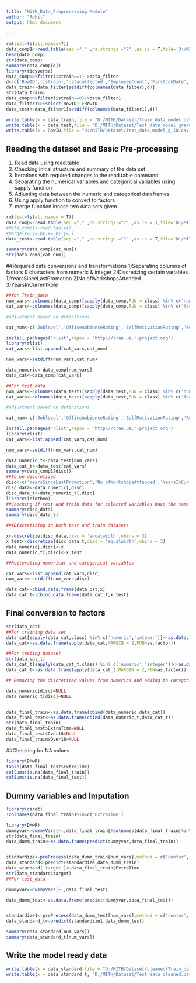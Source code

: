 ```yaml
---
title: "MitH_Data_Preprocessing Module"
author: "Rohit"
output: html_document
  
---
```


```r
rm(list=ls(all.names=T))
data_comp1<-read.table(sep ="," ,na.strings ="?" ,as.is = T,file='D:/MITH/Dataset/Test_data_model_grader.csv',header=T)
head(data_comp)
str(data_comp)
summary(data_comp[d])
library(tidyverse)
data_comp%>%filter(istrain==1)->data_filter
d<-c('RowID','istrain','datacollected','EmployeeCount','FirstJobDate','DateOfjoiningintheCurrentCompany','EmployeeID','StandardHours')
data_train<-data_filter[setdiff(colnames(data_filter),d)]
str(data_train)
data_comp%>%filter(istrain==0)->data_filter1
data_filter1%>%select(RowID)->RowID
data_test<-data_filter1[setdiff(colnames(data_filter1),d)]

write.table(x = data_train,file = "D:/MITH/Dataset/Train_data_model.csv",sep = ",")
write.table(x = data_test,file = "D:/MITH/Dataset/Test_data_model_grader.csv",sep = ",")
write.table(x = RowID,file = "D:/MITH/Dataset/Test_data_model_g_ID.csv",sep = ",")
```
## Reading the dataset and Basic Pre-processing
1) Read data using read.table
2) Checking initial structure and summary of the data set
3) Iterations with required changes in the read.table command
4) Separating the numerical variables and categorical variables using sapply function
5) Adjusting data between the numeric and categorical dataframes
6) Using apply function to convert to factors
7) merge function incase two data sets given
```r
rm(list=ls(all.names = T))
data_comp<-read.table(sep ="," ,na.strings ="?" ,as.is = T,file='D:/MITH/Dataset/Train_data_model.csv',header=T)
#data_comp1<-read.table()
#merge(x=,y=,by.x=,by.y= )
data_test<-read.table(sep ="," ,na.strings ="?" ,as.is = T,file='D:/MITH/Dataset/Test_data_model_grader.csv',header=T)

summary(data_comp[cat_num])
str(data_comp[cat_num])
```
##Required data conversions and transformations
1)Separating columns of factors & characters from numeric & integer
2)Discretizing certain variables
  1)YearsSinceLastPromotion
  2)No.ofWorkshopsAttended
  3)YearsInCurrentRole  

```r
##for Train_data
num_vars<-colnames(data_comp)[sapply(data_comp,FUN = class) %in% c('numeric','integer')]
cat_vars<-colnames(data_comp)[sapply(data_comp,FUN = class) %in% c('factor','character')]

#adjustment based on definitions

cat_num<-c('Joblevel','OfficeAmbienceRating','SelfMotivationRating','RelationshipSatisfaction','Education','WorkLifeBalance','Happynesslevelinjob','ESOps','PerformanceRating') 

install.packages('rlist',repos = "http://cran.us.r-project.org")
library(rlist)
cat_vars<-list.append(cat_vars,cat_num)

num_vars<-setdiff(num_vars,cat_num)

data_numeric<-data_comp[num_vars]
data_cat<-data_comp[cat_vars]

##For test_data
num_vars<-colnames(data_test)[sapply(data_test,FUN = class) %in% c('numeric','integer')]
cat_vars<-colnames(data_test)[sapply(data_test,FUN = class) %in% c('factor','character')]

#adjustment based on definitions

cat_num<-c('Joblevel','OfficeAmbienceRating','SelfMotivationRating','RelationshipSatisfaction','Education','WorkLifeBalance','Happynesslevelinjob','ESOps','PerformanceRating') 

install.packages('rlist',repos = "http://cran.us.r-project.org")
library(rlist)
cat_vars<-list.append(cat_vars,cat_num)

num_vars<-setdiff(num_vars,cat_num)

data_numeric_t<-data_test[num_vars]
data_cat_t<-data_test[cat_vars]
summary(data_comp1[disc])
##To be discretized
disc<-c('YearsSinceLastPromotion','No.ofWorkshopsAttended','YearsInCurrentRole')
disc_data<-data_numeric[,disc]
disc_data_t<-data_numeric_t[,disc]
library(infotheo)
##Checking if test and train data for selected variables have the same range
summary(disc_data)
summary(disc_data_t)

###Discretizing in both test and train datasets

x<-discretize(disc_data,disc = 'equalwidth',nbins = 3)
x_test<-discretize(disc_data_t,disc = 'equalwidth',nbins = 3)
data_numeric[,disc]<-x
data_numeric_t[,disc]<-x_test

##Reiterating numerical and categorical variables

cat_vars<-list.append(cat_vars,disc)
num_vars<-setdiff(num_vars,disc)

data_cat<-cbind.data.frame(data_cat,x)
data_cat_t<-cbind.data.frame(data_cat_t,x_test)
```
## Final conversion to factors
```r
str(data_cat)
##For training data set
data_cat[sapply(data_cat,class) %in% c('numeric','integer')]<-as.data.frame(apply(data_cat[sapply(data_cat,class) %in% c('numeric','integer')],MARGIN = 2,FUN = as.character))
data_cat<-as.data.frame(apply(data_cat,MARGIN = 2,FUN=as.factor))

##For testing dataset
str(data_cat_t)
data_cat_t[sapply(data_cat_t,class) %in% c('numeric','integer')]<-as.data.frame(apply(data_cat_t[sapply(data_cat_t,class) %in% c('numeric','integer')],MARGIN = 2,FUN = as.character))
data_cat_t<-as.data.frame(apply(data_cat_t,MARGIN = 2,FUN=as.factor))

## Removing the discretized values from numerics and adding to categorical

data_numeric[disc]=NULL
data_numeric_t[disc]=NULL


data_final_train<-as.data.frame(cbind(data_numeric,data_cat))
data_final_test<-as.data.frame(cbind(data_numeric_t,data_cat_t))
str(data_final_train)
data_final_test$ExtraTime=NULL
data_final_test$Over18=NULL
data_final_train$Over18=NULL
```
##Checking for NA values
```r
library(DMwR)
table(data_final_test$ExtraTime)
colSums(is.na(data_final_train))
colSums(is.na(data_final_test))


```

## Dummy variables and Imputation
```r
library(caret)
!colnames(data_final_train)%in%c('ExtraTime')

library(DMwR)
dummyvar<-dummyVars(~.,data_final_train[!colnames(data_final_train)%in%c('ExtraTime')])
str(data_final_train)
data_dumm_train<-as.data.frame(predict(dummyvar,data_final_train))


standardize<-preProcess(data_dumm_train[num_vars],method = c('center','scale'))
data_standard<-predict(standardize,data_dumm_train)
data_standard['target']<-data_final_train$ExtraTime
str(data_standard$target)
##For test_data

dummyvar<-dummyVars(~.,data_final_test)

data_dumm_test<-as.data.frame(predict(dummyvar,data_final_test))


standardize1<-preProcess(data_dumm_test[num_vars],method = c('center','scale'))
data_standard_t<-predict(standardize1,data_dumm_test)

summary(data_standard[num_vars])
summary(data_standard_t[num_vars])

```
## Write the model ready data

```r
write.table(x = data_standard,file = "D:/MITH/Dataset/cleaned/Train_data_cleaned.csv",sep = ",")
write.table(x = data_standard_t, "D:/MITH/Dataset/Test_data_cleaned.csv",sep = ",")

```